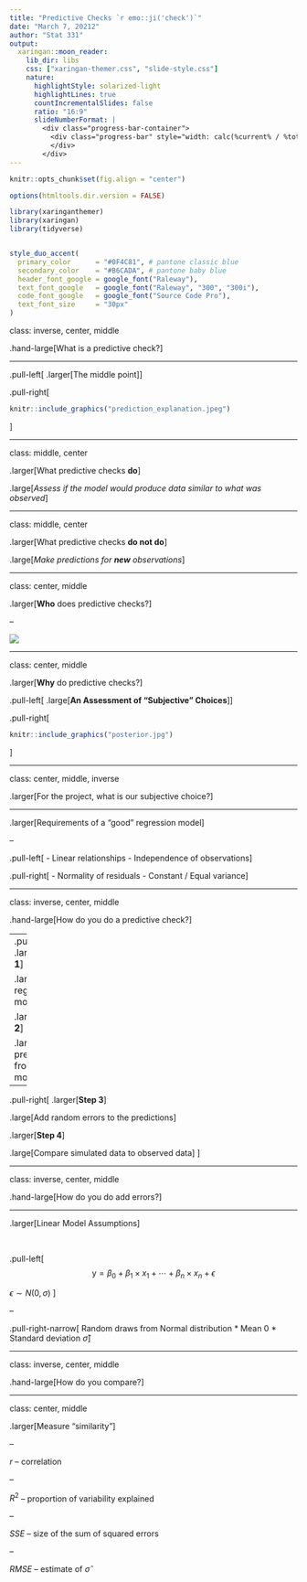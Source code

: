 ```yaml
---
title: "Predictive Checks `r emo::ji('check')`"
date: "March 7, 20212"
author: "Stat 331"
output:
  xaringan::moon_reader:
    lib_dir: libs
    css: ["xaringan-themer.css", "slide-style.css"]
    nature:
      highlightStyle: solarized-light
      highlightLines: true
      countIncrementalSlides: false
      ratio: "16:9"
      slideNumberFormat: |
        <div class="progress-bar-container">
          <div class="progress-bar" style="width: calc(%current% / %total% * 100%);">
          </div>
        </div>
---
```


```r
knitr::opts_chunk$set(fig.align = "center")

options(htmltools.dir.version = FALSE)

library(xaringanthemer)
library(xaringan)
library(tidyverse)


style_duo_accent(
  primary_color      = "#0F4C81", # pantone classic blue
  secondary_color    = "#B6CADA", # pantone baby blue
  header_font_google = google_font("Raleway"),
  text_font_google   = google_font("Raleway", "300", "300i"),
  code_font_google   = google_font("Source Code Pro"),
  text_font_size     = "30px"
)
```

class: inverse, center, middle

.hand-large[What is a predictive check?] 

---

.pull-left[
.larger[The middle point]
]

.pull-right[
```r
knitr::include_graphics("prediction_explanation.jpeg")
```
]

---

class: middle, center

.larger[What predictive checks **do**]

.large[*Assess if the model would produce data similar to what was observed*]

---

class: middle, center

.larger[What predictive checks **do not do**]

.large[*Make predictions for __new__ observations*] 

---

class: center, middle

.larger[**Who** does predictive checks?]

--

![](bayes.gif)

---

class: center, middle

.larger[**Why** do predictive checks?]

.pull-left[
.large[**An Assessment of "Subjective" Choices**]
]

.pull-right[
```r
knitr::include_graphics("posterior.jpg")
```
]

---

class: center, middle, inverse

.larger[For the project, what is our subjective choice?]

---

.larger[Requirements of a "good" regression model]

--

.pull-left[
- Linear relationships
- Independence of observations
] 

.pull-right[
- Normality of residuals
- Constant / Equal variance
]

---

class: inverse, center, middle

.hand-large[How do you do a predictive check?] 

---
.pull-left[
.larger[**Step 1**]

.large[Fit a regression model]

.larger[**Step 2**]

.large[Obtain predictions from the model]
]

--

.pull-right[
.larger[**Step 3**]

.large[Add random errors to the predictions]

.larger[**Step 4**]

.large[Compare simulated data to observed data]
]

---

class: inverse, center, middle

.hand-large[How do you do add errors?] 

---

.larger[Linear Model Assumptions]

</br>

.pull-left[
$$
\text{y} = \beta_0 + \beta_1 \times x_1 + \cdots + \beta_n \times x_n + \epsilon
$$

$\epsilon \sim N(0, \sigma)$
]

--

.pull-right-narrow[
Random draws from Normal distribution
  * Mean 0
  * Standard deviation $\widehat{\sigma}$
]

---

class: inverse, center, middle

.hand-large[How do you compare?] 

---

class: center, middle 

.larger[Measure "similarity"]

--

$r$ -- correlation

--

$R^2$ -- proportion of variability explained

--

$SSE$ -- size of the sum of squared errors 

--

$RMSE$ -- estimate of $\widehat{\sigma}$
